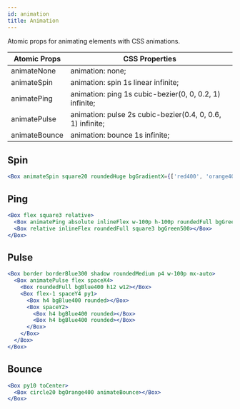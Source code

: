 ```yaml
---
id: animation
title: Animation
---
```


Atomic props for animating elements with CSS animations.

| Atomic Props  | CSS Properties                                             |
| ------------- | ---------------------------------------------------------- |
| animateNone   | animation: none;                                           |
| animateSpin   | animation: spin 1s linear infinite;                        |
| animatePing   | animation: ping 1s cubic-bezier(0, 0, 0.2, 1) infinite;    |
| animatePulse  | animation: pulse 2s cubic-bezier(0.4, 0, 0.6, 1) infinite; |
| animateBounce | animation: bounce 1s infinite;                             |

## Spin

```jsx live
<Box animateSpin square20 roundedHuge bgGradientX={['red400', 'orange400']} />
```

## Ping

```jsx live
<Box flex square3 relative>
  <Box animatePing absolute inlineFlex w-100p h-100p roundedFull bgGreen400--O75></Box>
  <Box relative inlineFlex roundedFull square3 bgGreen500></Box>
</Box>
```

## Pulse

```jsx live
<Box border borderBlue300 shadow roundedMedium p4 w-100p mx-auto>
  <Box animatePulse flex spaceX4>
    <Box roundedFull bgBlue400 h12 w12></Box>
    <Box flex-1 spaceY4 py1>
      <Box h4 bgBlue400 rounded></Box>
      <Box spaceY2>
        <Box h4 bgBlue400 rounded></Box>
        <Box h4 bgBlue400 rounded></Box>
      </Box>
    </Box>
  </Box>
</Box>
```

## Bounce

```jsx live
<Box py10 toCenter>
  <Box circle20 bgOrange400 animateBounce></Box>
</Box>
```
